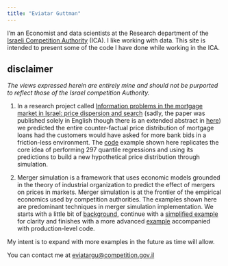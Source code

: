 ```yaml
---
title: "Eviatar Guttman"
---
```


I'm an Economist and data scientists at the Research department of the [Israeli Competition Authority](https://www.gov.il/en/departments/competition/govil-landing-page) (ICA). I like working with data. This site is intended to present some of the code I have done while working in the ICA.

::: {.callout-warning icon="false"}
## disclaimer

*The views expressed herein are entirely mine and should not be purported to reflect those of the Israel competition Authority.*
:::

1.  In a research project called [Information problems in the mortgage market in Israel: price dispersion and search](https://www.gov.il/he/departments/publications/reports/mortgagemarket-final) (sadly, the paper was published solely in English though there is an extended abstract in [here](mortgage_data/Information%20Asymmetry%20and%20the%20Gains%20from%20Shopping%20Evidence%20from%20the%20Israeli%20Mortgage%20Market.pdf)) we predicted the entire counter-factual price distribution of mortgage loans had the customers would have asked for more bank bids in a friction-less environment. The [code](1_mortgage.qmd) example shown here replicates the core idea of performing 297 quantile regressions and using its predictions to build a new hypothetical price distribution through simulation.

2.  Merger simulation is a framework that uses economic models grounded in the theory of industrial organization to predict the effect of mergers on prices in markets. Merger simulation is at the frontier of the empirical economics used by competition authorities. The examples shown here are predominant techniques in merger simulation implementation. We starts with a little bit of [background](2_merger_sim_intro.qmd), continue with a [simplified example](3_multinomial_logit.qmd) for clarity and finishes with a more advanced [example](4_nested.qmd) accompanied with production-level code.

My intent is to expand with more examples in the future as time will allow.

You can contact me at [eviatargu\@competition.gov.il]{.underline}
